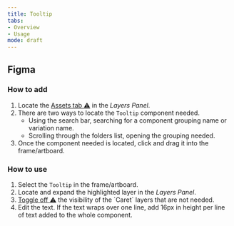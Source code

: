 ```yaml
---
title: Tooltip 
tabs: 
- Overview
- Usage
mode: draft
---
```



## Figma


### How to add

1. Locate the [Assets tab :warning:]() in the *Layers Panel*.
2. There are two ways to locate the `Tooltip` component needed. 
	* Using the search bar, searching for a component grouping name or variation name.
	* Scrolling through the folders list, opening the grouping needed.
3. Once the component needed is located, click and drag it into the frame/artboard. 


### How to use

1. Select the `Tooltip` in the frame/artboard. 
2. Locate and expand the highlighted layer in the *Layers Panel*.
3. [Toggle off :warning:]() the visibility of the ´Caret` layers that are not needed.
4. Edit the text. If the text wraps over one line, add 16px in height per line of text added to the whole component.
